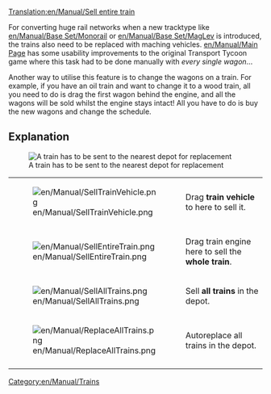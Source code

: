[[Translation:en/Manual/Sell entire train]]
{{en/Expand|A little messy - mentioning converting, not too many details on selling trains, so should be either expanded or moved or merged or deleted}}

For converting huge rail networks when a new tracktype like [[en/Manual/Base Set/Monorail]] or [[en/Manual/Base Set/MagLev]] is introduced, the trains also need to be replaced with maching vehicles. [[en/Manual/Main Page]] has some usability improvements to the original Transport Tycoon game where this task had to be done manually with ''every single wagon''...

Another way to utilise this feature is to change the wagons on a train. For example, if you have an oil train and want to change it to a wood train, all you need to do is drag the first wagon behind the engine, and all the wagons will be sold whilst the engine stays intact! All you have to do is buy the new wagons and change the schedule.

== Explanation ==
[[File:en/Manual/TrainDepot-Overview.png|frame|left|A train has to be sent to the nearest depot for replacement]]

{|
|-
|[[File:en/Manual/SellTrainVehicle.png]]
|Drag '''train vehicle''' to here to sell it.
|-
|[[File:en/Manual/SellEntireTrain.png]]
|Drag train engine here to sell the '''whole train'''.
|-
|[[File:en/Manual/SellAllTrains.png]]
|Sell '''all trains''' in the depot.
|-
|[[File:en/Manual/ReplaceAllTrains.png]]
|Autoreplace all trains in the depot.
|-
|}

[[Category:en/Manual/Trains]]